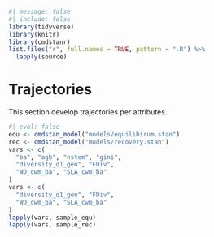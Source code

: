 ```r
#| message: false
#| include: false
library(tidyverse)
library(knitr)
library(cmdstanr)
list.files("r", full.names = TRUE, pattern = ".R") %>%
  lapply(source)
```

# Trajectories

This section develop trajectories per attributes.

```r
#| eval: false
equ <- cmdstan_model("models/equilibirum.stan")
rec <- cmdstan_model("models/recovery.stan")
vars <- c(
  "ba", "agb", "nstem", "gini",
  "diversity_q1_gen", "FDiv",
  "WD_cwm_ba", "SLA_cwm_ba"
)
vars <- c(
  "diversity_q1_gen", "FDiv",
  "WD_cwm_ba", "SLA_cwm_ba"
)
lapply(vars, sample_equ)
lapply(vars, sample_rec)
```
